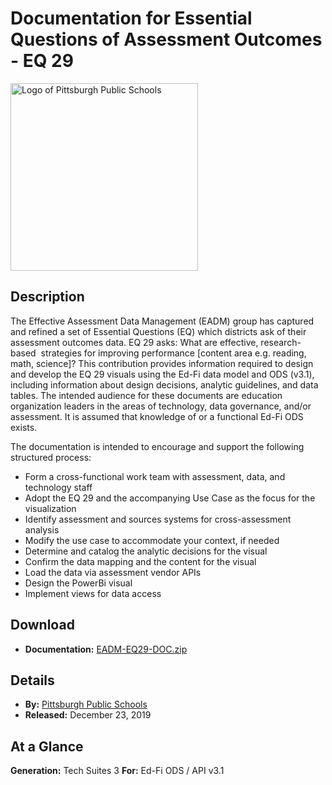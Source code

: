 # Documentation for Essential Questions of Assessment Outcomes - EQ 29

<img src="https://edfidocs.blob.core.windows.net/$web/img/edfi-exchange/guides/Pittsburgh-Public-Schools.webp" alt="Logo of Pittsburgh Public Schools" width="300"/>

## Description

The Effective Assessment Data Management (EADM) group has captured and refined a set of Essential Questions (EQ) which districts ask of their assessment outcomes data. EQ 29 asks: What are effective, research-based  strategies for improving performance \[content area e.g. reading, math, science\]? This contribution provides information required to design and develop the EQ 29 visuals using the Ed-Fi data model and ODS (v3.1), including information about design decisions, analytic guidelines, and data tables. The intended audience for these documents are education organization leaders in the areas of technology, data governance, and/or assessment. It is assumed that knowledge of or a functional Ed-Fi ODS exists.

The documentation is intended to encourage and support the following structured process:

* Form a cross-functional work team with assessment, data, and technology staff
* Adopt the EQ 29 and the accompanying Use Case as the focus for the visualization
* Identify assessment and sources systems for cross-assessment analysis
* Modify the use case to accommodate your context, if needed
* Determine and catalog the analytic decisions for the visual
* Confirm the data mapping and the content for the visual
* Load the data via assessment vendor APIs  
* Design the PowerBi visual
* Implement views for data access

## Download

* **Documentation:** [EADM-EQ29-DOC.zip](https://edfi.atlassian.net/wiki/download/attachments/22488654/EADM-EQ29-DOC.zip?version=1&modificationDate=1582731142097&cacheVersion=1&api=v2)

## Details

* **By:** [Pittsburgh Public Schools](https://www.pghschools.org/)
* **Released:** December 23, 2019

## **At a Glance**

**Generation:** Tech Suites 3
**For:** Ed-Fi ODS / API v3.1

